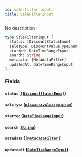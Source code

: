 ```yaml
---
id: sale-filter-input
title: SaleFilterInput
---
```


No description

```graphql
type SaleFilterInput {
  status: [DiscountStatusEnum]
  saleType: DiscountValueTypeEnum
  started: DateTimeRangeInput
  search: String
  metadata: [MetadataFilter]
  updatedAt: DateTimeRangeInput
}
```

### Fields

#### `status` ([`[DiscountStatusEnum]`](../../../developer/api-reference/enums/discount-status-enum))

#### `saleType` ([`DiscountValueTypeEnum`](../../../developer/api-reference/enums/discount-value-type-enum))

#### `started` ([`DateTimeRangeInput`](../../../developer/api-reference/inputs/date-time-range-input))

#### `search` ([`String`](../../../developer/api-reference/scalars/string))

#### `metadata` ([`[MetadataFilter]`](../../../developer/api-reference/inputs/metadata-filter))

#### `updatedAt` ([`DateTimeRangeInput`](../../../developer/api-reference/inputs/date-time-range-input))
